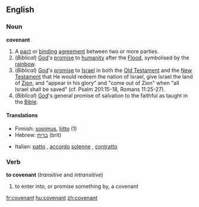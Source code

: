 ==English==
===Noun===
'''covenant'''
#A [[pact]] or [[binding]] [[agreement]] between two or more parties.
#(''Biblical'') [[God]]'s [[promise]] to [[humanity]] after the [[Flood]], symbolised by the [[rainbow]].
#(''Biblical'') [[God]]'s [[promise]] to [[Israel]] in both the [[Old Testament]] and the [[New Testament]] that He would redeem the nation of Israel, give Israel the land of [[Zion]], and "appear in his glory" and "come out of Zion" when "all Israel shall be saved" (cf. Psalm 201:15-18, Romans 11:25-27).
#(''Biblical'') [[God]]'s general promise of salvation to the faithful as taught in the [[Bible]].

====Translations====
{{top}}
*Finnish: [[sopimus]], [[liitto]] (1)
*Hebrew: [[ברית]] (brit) {{f}}
{{mid}}
*Italian: [[patto]] {{m}}, [[accordo]] [[solenne]] {{m}}, [[contratto]] {{m}}
{{bottom}}

===Verb===
'''to covenant'''  (''transitive'' and ''intransitive'')
# to enter into, or promise something by, a covenant

[[fr:covenant]]
[[hu:covenant]]
[[zh:covenant]]